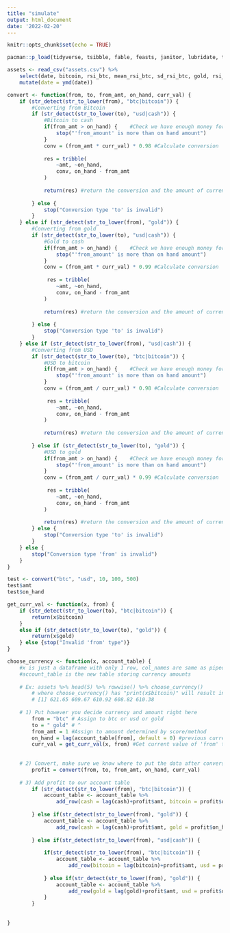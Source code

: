 ```yaml
---
title: "simulate"
output: html_document
date: '2022-02-20'
---
```


```r
knitr::opts_chunk$set(echo = TRUE)
```

```r
pacman::p_load(tidyverse, tsibble, fable, feasts, janitor, lubridate, tseries, TTR, xts, tsbox, quantmod, gridExtra)
```

```r
assets <- read_csv("assets.csv") %>% 
    select(date, bitcoin, rsi_btc, mean_rsi_btc, sd_rsi_btc, gold, rsi_gold, mean_rsi_gold, sd_rsi_gold) %>% 
    mutate(date = ymd(date))
```

```r
convert <- function(from, to, from_amt, on_hand, curr_val) {
    if (str_detect(str_to_lower(from), "btc|bitcoin")) {
        #Converting from Bitcoin
        if (str_detect(str_to_lower(to), "usd|cash")) {
            #Bitcoin to cash
            if(from_amt > on_hand) {    #Check we have enough money for the conversion
                stop("'from_amount' is more than on hand amount")
            }
            conv = (from_amt * curr_val) * 0.98 #Calculate conversion
            
            res = tribble(
                ~amt, ~on_hand,
                conv, on_hand - from_amt
            )
            
            return(res) #return the conversion and the amount of currency left over
            
        } else {
            stop("Conversion type 'to' is invalid")
        }
    } else if (str_detect(str_to_lower(from), "gold")) {
        #Converting from gold
        if (str_detect(str_to_lower(to), "usd|cash")) {
            #Gold to cash
            if(from_amt > on_hand) {    #Check we have enough money for the conversion
                stop("'from_amount' is more than on hand amount")
            }
            conv = (from_amt * curr_val) * 0.99 #Calculate conversion
            
             res = tribble(
                ~amt, ~on_hand,
                conv, on_hand - from_amt
            )
            
            return(res) #return the conversion and the amount of currency left over left over
            
        } else {
            stop("Conversion type 'to' is invalid")
        }
    } else if (str_detect(str_to_lower(from), "usd|cash")) {
        #Converting from USD
        if (str_detect(str_to_lower(to), "btc|bitcoin")) {
            #USD to bitcoin
            if(from_amt > on_hand) {    #Check we have enough money for the conversion
                stop("'from_amount' is more than on hand amount")
            }
            conv = (from_amt / curr_val) * 0.98 #Calculate conversion
            
             res = tribble(
                ~amt, ~on_hand,
                conv, on_hand - from_amt
            )
            
            return(res) #return the conversion and the amount of currency left over
            
        } else if (str_detect(str_to_lower(to), "gold")) {
            #USD to gold
            if(from_amt > on_hand) {    #Check we have enough money for the conversion
                stop("'from_amount' is more than on hand amount")
            }
            conv = (from_amt / curr_val) * 0.99 #Calculate conversion
            
             res = tribble(
                ~amt, ~on_hand,
                conv, on_hand - from_amt
            )
            
            return(res) #return the conversion and the amount of currency left over
        } else {
            stop("Conversion type 'to' is invalid")
        }
    } else {
        stop("Conversion type 'from' is invalid")
    }
}
```

```r
test <- convert("btc", "usd", 10, 100, 500)
test$amt
test$on_hand

```
```r
get_curr_val <- function(x, from) {
    if (str_detect(str_to_lower(to), "btc|bitcoin")) {
        return(x$bitcoin)
    }
    else if (str_detect(str_to_lower(to), "gold")) {
        return(x$gold)
    } else {stop("Invalid 'from' type")}
}
```



```r
choose_currency <- function(x, account_table) {
    #x is just a dataframe with only 1 row, col_names are same as piped in df
    #account_table is the new table storing currency amounts
    
    # Ex: assets %>% head(5) %>% rowwise() %>% choose_currency()
        # where choose_currency() has "print(x$bitcoin)" will result in:
        # [1] 621.65 609.67 610.92 608.82 610.38
    
    # 1) Put however you decide currency and amount right here
        from = "btc" # Assign to btc or usd or gold
        to = " gold" # ^
        from_amt = 1 #Assign to amount determined by score/method
        on_hand = lag(account_table[from], default = 0) #previous currency amount on hand
        curr_val = get_curr_val(x, from) #Get current value of 'from' type
            
    
    # 2) Convert, make sure we know where to put the data after conversion 
        profit = convert(from, to, from_amt, on_hand, curr_val)
        
    # 3) Add profit to our account table
        if (str_detect(str_to_lower(from), "btc|bitcoin")) {
            account_table <- account_table %>% 
                add_row(cash = lag(cash)+profit$amt, bitcoin = profit$on_hand)
            
        } else if(str_detect(str_to_lower(from), "gold")) {
            account_table <- account_table %>% 
                add_row(cash = lag(cash)+profit$amt, gold = profit$on_hand)
            
        } else if(str_detect(str_to_lower(from), "usd|cash")) {
            
            if(str_detect(str_to_lower(from), "btc|bitcoin")) {
                account_table <- account_table %>% 
                    add_row(bitcoin = lag(bitcoin)+profit$amt, usd = profit$on_hand)
                
            } else if(str_detect(str_to_lower(from), "gold")) {
                account_table <- account_table %>% 
                    add_row(gold = lag(gold)+profit$amt, usd = profit$on_hand)
            }
        }
        
        
}
```

